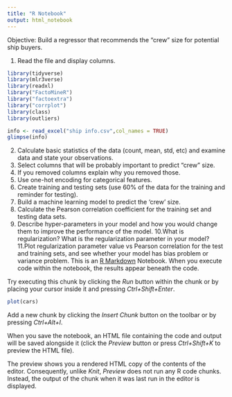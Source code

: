 ```yaml
---
title: "R Notebook"
output: html_notebook
---
```

Objective: Build a regressor that recommends the “crew” size for potential ship buyers.

1. Read the file and display columns.
```r
library(tidyverse)
library(mlr3verse)
library(readxl)
library("FactoMineR")
library("factoextra")
library("corrplot")
library(class)
library(outliers)
```

```r
info <- read_excel("ship info.csv",col_names = TRUE)
glimpse(info)
```
2. Calculate basic statistics of the data (count, mean, std, etc) and examine data and state your observations.
3. Select columns that will be probably important to predict “crew” size.
4. If you removed columns explain why you removed those.
5. Use one-hot encoding for categorical features.
6. Create training and testing sets (use 60% of the data for the training and reminder for testing).
7. Build a machine learning model to predict the ‘crew’ size.
8. Calculate the Pearson correlation coefficient for the training set and testing data sets.
9. Describe hyper-parameters in your model and how you would change them to improve the performance of the model.
10.What is regularization? What is the regularization parameter in your model?
11.Plot regularization parameter value vs Pearson correlation for the test and training sets, and see whether your model has bias problem or variance problem.
This is an [R Markdown](http://rmarkdown.rstudio.com) Notebook. When you execute code within the notebook, the results appear beneath the code. 

Try executing this chunk by clicking the *Run* button within the chunk or by placing your cursor inside it and pressing *Ctrl+Shift+Enter*. 

```r
plot(cars)
```

Add a new chunk by clicking the *Insert Chunk* button on the toolbar or by pressing *Ctrl+Alt+I*.

When you save the notebook, an HTML file containing the code and output will be saved alongside it (click the *Preview* button or press *Ctrl+Shift+K* to preview the HTML file).

The preview shows you a rendered HTML copy of the contents of the editor. Consequently, unlike *Knit*, *Preview* does not run any R code chunks. Instead, the output of the chunk when it was last run in the editor is displayed.
